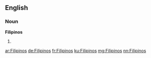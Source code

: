 ==English==

===Noun===
'''Filipinos'''

# {{plural of|Filipino}}

[[ar:Filipinos]]
[[de:Filipinos]]
[[fr:Filipinos]]
[[ku:Filipinos]]
[[mg:Filipinos]]
[[nn:Filipinos]]